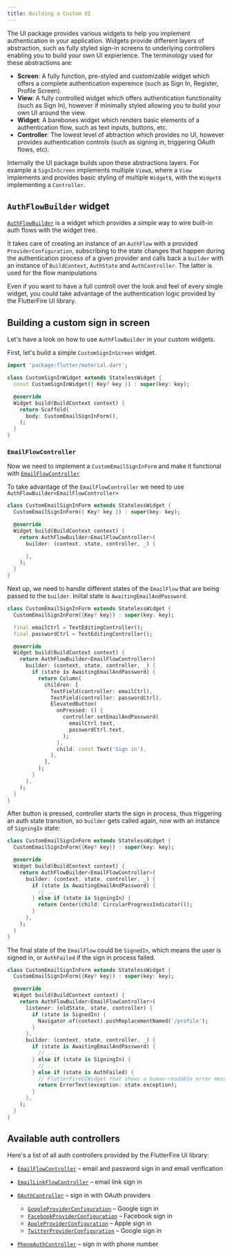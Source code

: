 ```yaml
---
title: Building a Custom UI
---
```


The UI package provides various widgets to help you implement authentication in your
application. Widgets provide different layers of abstraction, such as fully styled sign-in screens
to underlying controllers enabling you to build your own UI expierience. The terminology used for these
abstractions are:

- **Screen**: A fully function, pre-styled and customizable widget which offers a complete authentication expereince (such as Sign In, Register, Profile Screen).
- **View**: A fully controlled widget which offers authentication functionality (such as Sign In), however if minimally styled allowing you to build your own UI around the view.
- **Widget**: A barebones widget which renders basic elements of a authentication flow, such as text inputs, buttons, etc.
- **Controller**: The lowest level of abtraction which provides no UI, however provides authentication controls (such as signing in, triggering OAuth flows, etc).

Internally the UI package builds upon these abstractions layers. For example a `SignInScreen` implements multiple `View`s, where a `View` implements and provides basic styling of multiple `Widget`s,
with the `Widget`s implementing a `Controller`.

## `AuthFlowBuilder` widget

[`AuthFlowBuilder`](https://pub.dev/documentation/flutterfire_ui/latest/auth/AuthFlowBuilder-class.html) is a widget which provides a simple way to wire built-in auth flows with the widget tree.

It takes care of creating an instance of an `AuthFlow` with a provided `ProviderConfiguration`,
subscribing to the state changes that happen during the authentication process of a given provider
and calls back a `builder` with an instance of `BuildContext`, `AuthState` and `AuthController`.
The latter is used for the flow manipulations

Even if you want to have a full controll over the look and feel of every single widget,
you could take advantage of the authentication logic provided by the FlutterFire UI library.

## Building a custom sign in screen

Let's have a look on how to use `AuthFlowBuilder` in your custom widgets.

First, let's build a simple `CustomSignInScreen` widget.

```dart
import 'package:flutter/material.dart';

class CustomSignInWidget extends StatelessWidget {
  const CustomSignInWidget({ Key? key }) : super(key: key);

  @override
  Widget build(BuildContext context) {
    return Scaffold(
      body: CustomEmailSignInForm(),
    );
  }
}
```

### `EmailFlowController`

Now we need to implement a `CustomEmailSignInForm` and make it functional with [`EmailFlowController`](https://pub.dev/documentation/flutterfire_ui/latest/auth/EmailFlowController-class.html)

To take advantage of the `EmailFlowController` we need to use `AuthFlowBuilder<EmailFlowController>`

```dart
class CustomEmailSignInForm extends StatelessWidget {
  CustomEmailSignInForm({ Key? key }) : super(key: key);

  @override
  Widget build(BuildContext context) {
    return AuthFlowBuilder<EmailFlowController>(
      builder: (context, state, controller, _) {

      },
    );
  }
}
```

Next up, we need to handle different states of the `EmailFlow` that are being passed to the `builder`.
Iniital state is `AwaitingEmailAndPassword`.

```dart
class CustomEmailSignInForm extends StatelessWidget {
  CustomEmailSignInForm({Key? key}) : super(key: key);

  final emailCtrl = TextEditingController();
  final passwordCtrl = TextEditingController();

  @override
  Widget build(BuildContext context) {
    return AuthFlowBuilder<EmailFlowController>(
      builder: (context, state, controller, _) {
        if (state is AwaitingEmailAndPassword) {
          return Column(
            children: [
              TextField(controller: emailCtrl),
              TextField(controller: passwordCtrl),
              ElevatedButton(
                onPressed: () {
                  controller.setEmailAndPassword(
                    emailCtrl.text,
                    passwordCtrl.text,
                  );
                },
                child: const Text('Sign in'),
              ),
            ],
          );
        }
      },
    );
  }
}
```

After button is pressed, controller starts the sign in process, thus triggering an auth state transition, so `builder` gets called again, now with an instance of `SigningIn` state:

```dart
class CustomEmailSignInForm extends StatelessWidget {
  CustomEmailSignInForm({Key? key}) : super(key: key);

  @override
  Widget build(BuildContext context) {
    return AuthFlowBuilder<EmailFlowController>(
      builder: (context, state, controller, _) {
        if (state is AwaitingEmailAndPassword) {
          // ...
        } else if (state is SigningIn) {
          return Center(child: CircularProgressIndicator());
        }
      },
    );
  }
}
```

The final state of the `EmailFlow` could be `SignedIn`, which means the user is signed in, or `AuthFailed` if the sign in process failed.

```dart
class CustomEmailSignInForm extends StatelessWidget {
  CustomEmailSignInForm({Key? key}) : super(key: key);

  @override
  Widget build(BuildContext context) {
    return AuthFlowBuilder<EmailFlowController>(
      listener: (oldState, state, controller) {
        if (state is SignedIn) {
          Navigator.of(context).pushReplacementNamed('/profile');
        }
      },
      builder: (context, state, controller, _) {
        if (state is AwaitingEmailAndPassword) {
          // ...
        } else if (state is SigningIn) {
          // ...
        } else if (state is AuthFailed) {
          // FlutterFireUIWidget that shows a human-readable error message.
          return ErrorText(exception: state.exception);
        }
      },
    );
  }
}
```

## Available auth controllers

Here's a list of all auth controllers provided by the FlutterFire UI library:

- [`EmailFlowController`](https://pub.dev/documentation/flutterfire_ui/latest/auth/EmailFlowController-class.html) – email and password sign in and email verification
- [`EmailLinkFlowController`](https://pub.dev/documentation/flutterfire_ui/latest/auth/EmailLinkFlowController-class.html) – email link sign in
- [`OAuthController`](https://pub.dev/documentation/flutterfire_ui/latest/auth/OAuthController-class.html) – sign in with OAuth providers

  - [`GoogleProviderConfiguration`](https://pub.dev/documentation/flutterfire_ui/latest/auth/GoogleProviderConfiguration-class.html) – Google sign in
  - [`FacebookProviderConfiguration`](https://pub.dev/documentation/flutterfire_ui/latest/auth/FacebookProviderConfiguration-class.html) – Facebook sign in
  - [`AppleProviderConfiguration`](https://pub.dev/documentation/flutterfire_ui/latest/auth/AppleProviderConfiguration-class.html) – Apple sign in
  - [`TwitterProviderConfiguration`](https://pub.dev/documentation/flutterfire_ui/latest/auth/TwitterProviderConfiguration-class.html) – Google sign in

- [`PhoneAuthController`](https://pub.dev/documentation/flutterfire_ui/latest/auth/PhoneAuthController-class.html) – sign in with phone number
